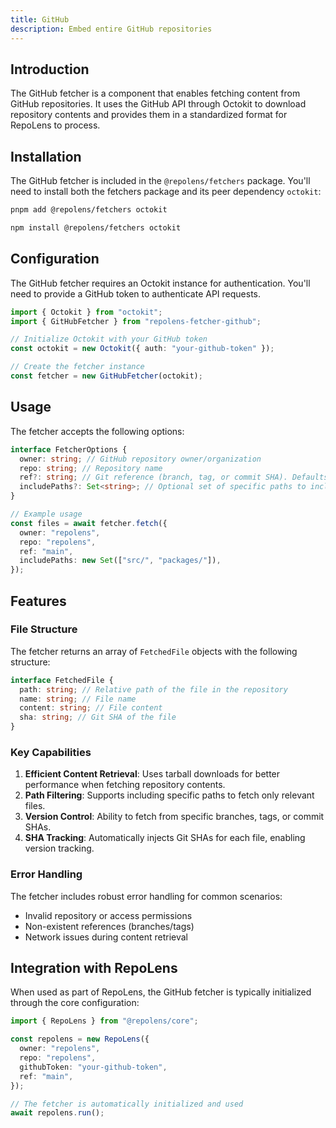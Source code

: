 ```yaml
---
title: GitHub
description: Embed entire GitHub repositories
---
```


## Introduction

The GitHub fetcher is a component that enables fetching content from GitHub repositories. It uses the GitHub API through Octokit to download repository contents and provides them in a standardized format for RepoLens to process.

## Installation

The GitHub fetcher is included in the `@repolens/fetchers` package. You'll need to install both the fetchers package and its peer dependency `octokit`:

```bash title="CLI" tab="pnpm"
pnpm add @repolens/fetchers octokit
```

```bash title="CLI" tab="npm"
npm install @repolens/fetchers octokit
```

## Configuration

The GitHub fetcher requires an Octokit instance for authentication. You'll need to provide a GitHub token to authenticate API requests.

```ts
import { Octokit } from "octokit";
import { GitHubFetcher } from "repolens-fetcher-github";

// Initialize Octokit with your GitHub token
const octokit = new Octokit({ auth: "your-github-token" });

// Create the fetcher instance
const fetcher = new GitHubFetcher(octokit);
```

## Usage

The fetcher accepts the following options:

```ts
interface FetcherOptions {
  owner: string; // GitHub repository owner/organization
  repo: string; // Repository name
  ref?: string; // Git reference (branch, tag, or commit SHA). Defaults to 'HEAD'
  includePaths?: Set<string>; // Optional set of specific paths to include
}

// Example usage
const files = await fetcher.fetch({
  owner: "repolens",
  repo: "repolens",
  ref: "main",
  includePaths: new Set(["src/", "packages/"]),
});
```

## Features

### File Structure

The fetcher returns an array of `FetchedFile` objects with the following structure:

```ts
interface FetchedFile {
  path: string; // Relative path of the file in the repository
  name: string; // File name
  content: string; // File content
  sha: string; // Git SHA of the file
}
```

### Key Capabilities

1. **Efficient Content Retrieval**: Uses tarball downloads for better performance when fetching repository contents.
2. **Path Filtering**: Supports including specific paths to fetch only relevant files.
3. **Version Control**: Ability to fetch from specific branches, tags, or commit SHAs.
4. **SHA Tracking**: Automatically injects Git SHAs for each file, enabling version tracking.

### Error Handling

The fetcher includes robust error handling for common scenarios:

- Invalid repository or access permissions
- Non-existent references (branches/tags)
- Network issues during content retrieval

## Integration with RepoLens

When used as part of RepoLens, the GitHub fetcher is typically initialized through the core configuration:

```ts
import { RepoLens } from "@repolens/core";

const repolens = new RepoLens({
  owner: "repolens",
  repo: "repolens",
  githubToken: "your-github-token",
  ref: "main",
});

// The fetcher is automatically initialized and used
await repolens.run();
```
